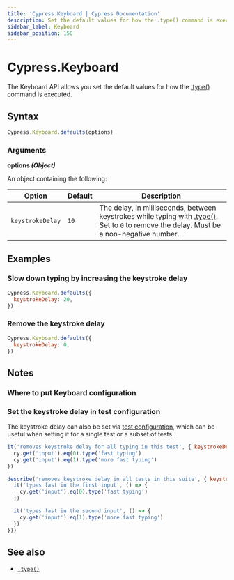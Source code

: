 ```yaml
---
title: 'Cypress.Keyboard | Cypress Documentation'
description: Set the default values for how the .type() command is executed in Cypress.
sidebar_label: Keyboard
sidebar_position: 150
---
```


<ProductHeading product="app" />

# Cypress.Keyboard

The Keyboard API allows you set the default values for how the
[.type()](/api/commands/type) command is executed.

## Syntax

```javascript
Cypress.Keyboard.defaults(options)
```

### Arguments

<Icon name="angle-right" /> **options _(Object)_**

An object containing the following:

| Option           | Default | Description                                                                                                                                                    |
| ---------------- | ------- | -------------------------------------------------------------------------------------------------------------------------------------------------------------- |
| `keystrokeDelay` | `10`    | The delay, in milliseconds, between keystrokes while typing with [.type()](/api/commands/type). Set to `0` to remove the delay. Must be a non-negative number. |

## Examples

### Slow down typing by increasing the keystroke delay

```javascript
Cypress.Keyboard.defaults({
  keystrokeDelay: 20,
})
```

### Remove the keystroke delay

```javascript
Cypress.Keyboard.defaults({
  keystrokeDelay: 0,
})
```

## Notes

### Where to put Keyboard configuration

<SupportFileConfiguration />

### Set the keystroke delay in test configuration

The keystroke delay can also be set via
[test configuration](/app/core-concepts/writing-and-organizing-tests#Test-Configuration),
which can be useful when setting it for a single test or a subset of tests.

```javascript
it('removes keystroke delay for all typing in this test', { keystrokeDelay: 0 }, () => {
  cy.get('input').eq(0).type('fast typing')
  cy.get('input').eq(1).type('more fast typing')
})

describe('removes keystroke delay in all tests in this suite', { keystrokeDelay: 0 }, () => {
  it('types fast in the first input', () => {
    cy.get('input').eq(0).type('fast typing')
  })

  it('types fast in the second input', () => {
    cy.get('input').eq(1).type('more fast typing')
  })
}))
```

## See also

- [`.type()`](/api/commands/type)
